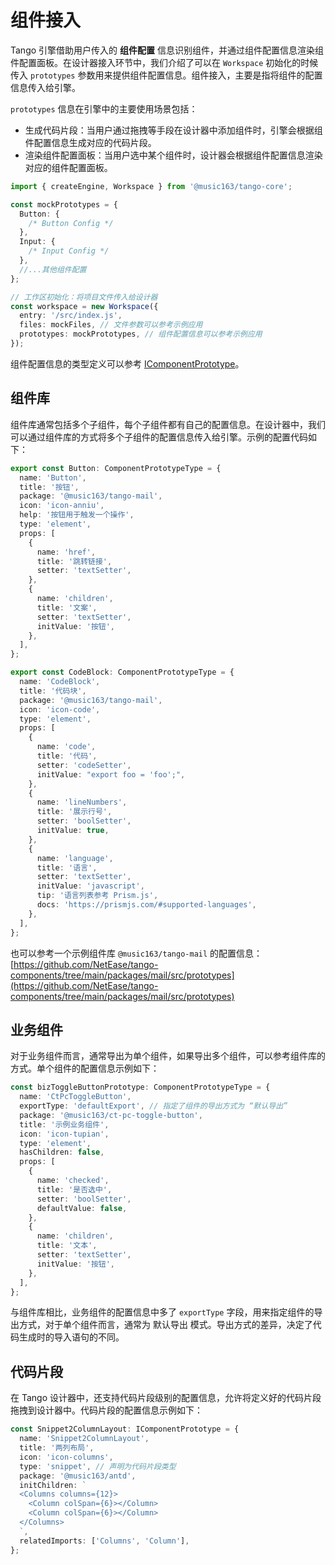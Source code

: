# 组件接入

Tango 引擎借助用户传入的 **组件配置** 信息识别组件，并通过组件配置信息渲染组件配置面板。在设计器接入环节中，我们介绍了可以在 `Workspace` 初始化的时候传入 `prototypes` 参数用来提供组件配置信息。组件接入，主要是指将组件的配置信息传入给引擎。

`prototypes` 信息在引擎中的主要使用场景包括：

- 生成代码片段：当用户通过拖拽等手段在设计器中添加组件时，引擎会根据组件配置信息生成对应的代码片段。
- 渲染组件配置面板：当用户选中某个组件时，设计器会根据组件配置信息渲染对应的组件配置面板。

```ts
import { createEngine, Workspace } from '@music163/tango-core';

const mockPrototypes = {
  Button: {
    /* Button Config */
  },
  Input: {
    /* Input Config */
  },
  //...其他组件配置
};

// 工作区初始化：将项目文件传入给设计器
const workspace = new Workspace({
  entry: '/src/index.js',
  files: mockFiles, // 文件参数可以参考示例应用
  prototypes: mockPrototypes, // 组件配置信息可以参考示例应用
});
```

组件配置信息的类型定义可以参考 [IComponentPrototype](https://netease.github.io/tango/interfaces/_music163_tango_helpers.IComponentPrototype.html)。

## 组件库

组件库通常包括多个子组件，每个子组件都有自己的配置信息。在设计器中，我们可以通过组件库的方式将多个子组件的配置信息传入给引擎。示例的配置代码如下：

```ts
export const Button: ComponentPrototypeType = {
  name: 'Button',
  title: '按钮',
  package: '@music163/tango-mail',
  icon: 'icon-anniu',
  help: '按钮用于触发一个操作',
  type: 'element',
  props: [
    {
      name: 'href',
      title: '跳转链接',
      setter: 'textSetter',
    },
    {
      name: 'children',
      title: '文案',
      setter: 'textSetter',
      initValue: '按钮',
    },
  ],
};

export const CodeBlock: ComponentPrototypeType = {
  name: 'CodeBlock',
  title: '代码块',
  package: '@music163/tango-mail',
  icon: 'icon-code',
  type: 'element',
  props: [
    {
      name: 'code',
      title: '代码',
      setter: 'codeSetter',
      initValue: "export foo = 'foo';",
    },
    {
      name: 'lineNumbers',
      title: '展示行号',
      setter: 'boolSetter',
      initValue: true,
    },
    {
      name: 'language',
      title: '语言',
      setter: 'textSetter',
      initValue: 'javascript',
      tip: '语言列表参考 Prism.js',
      docs: 'https://prismjs.com/#supported-languages',
    },
  ],
};
```

也可以参考一个示例组件库 `@music163/tango-mail` 的配置信息：[https://github.com/NetEase/tango-components/tree/main/packages/mail/src/prototypes](https://github.com/NetEase/tango-components/tree/main/packages/mail/src/prototypes)

## 业务组件

对于业务组件而言，通常导出为单个组件，如果导出多个组件，可以参考组件库的方式。单个组件的配置信息示例如下：

```ts
const bizToggleButtonPrototype: ComponentPrototypeType = {
  name: 'CtPcToggleButton',
  exportType: 'defaultExport', // 指定了组件的导出方式为 “默认导出”
  package: '@music163/ct-pc-toggle-button',
  title: '示例业务组件',
  icon: 'icon-tupian',
  type: 'element',
  hasChildren: false,
  props: [
    {
      name: 'checked',
      title: '是否选中',
      setter: 'boolSetter',
      defaultValue: false,
    },
    {
      name: 'children',
      title: '文本',
      setter: 'textSetter',
      initValue: '按钮',
    },
  ],
};
```

与组件库相比，业务组件的配置信息中多了 `exportType` 字段，用来指定组件的导出方式，对于单个组件而言，通常为 默认导出 模式。导出方式的差异，决定了代码生成时的导入语句的不同。

## 代码片段

在 Tango 设计器中，还支持代码片段级别的配置信息，允许将定义好的代码片段拖拽到设计器中。代码片段的配置信息示例如下：

```ts
const Snippet2ColumnLayout: IComponentPrototype = {
  name: 'Snippet2ColumnLayout',
  title: '两列布局',
  icon: 'icon-columns',
  type: 'snippet', // 声明为代码片段类型
  package: '@music163/antd',
  initChildren: `
  <Columns columns={12}>
    <Column colSpan={6}></Column>
    <Column colSpan={6}></Column>
  </Columns>
  `,
  relatedImports: ['Columns', 'Column'],
};
```
